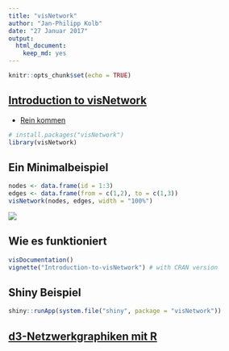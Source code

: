 ```yaml
---
title: "visNetwork"
author: "Jan-Philipp Kolb"
date: "27 Januar 2017"
output: 
  html_document: 
    keep_md: yes
---
```


```r
knitr::opts_chunk$set(echo = TRUE)
```

## [Introduction to visNetwork](https://cran.r-project.org/web/packages/visNetwork/vignettes/Introduction-to-visNetwork.html)

- [Rein kommen](http://datastorm-open.github.io/visNetwork/)

```r
# install.packages("visNetwork")
library(visNetwork)
```

## Ein Minimalbeispiel

```r
nodes <- data.frame(id = 1:3)
edges <- data.frame(from = c(1,2), to = c(1,3))
visNetwork(nodes, edges, width = "100%")
```

![](figure/VisNetMinimal.PNG)

## Wie es funktioniert

```r
visDocumentation()
vignette("Introduction-to-visNetwork") # with CRAN version
```

## Shiny Beispiel

```r
shiny::runApp(system.file("shiny", package = "visNetwork"))
```


## [d3-Netzwerkgraphiken mit R](https://www.r-bloggers.com/visualizing-with-d3-javascript-network-graphs-from-r/)